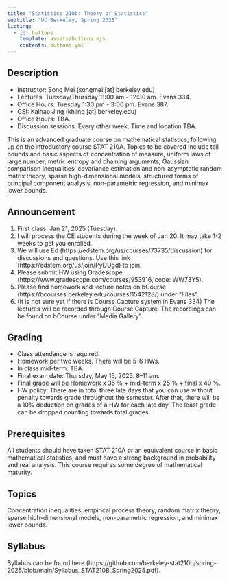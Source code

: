 ```yaml
---
title: "Statistics 210b: Theory of Statistics"
subtitle: "UC Berkeley, Spring 2025"
listing:
  - id: buttons
    template: assets/buttons.ejs
    contents: buttons.yml
---
```


::: {#buttons}
:::

## Description
<ul>
<li> Instructor: Song Mei (songmei [at] berkeley.edu) </li>
<li> Lectures: Tuesday/Thursday 11:00 am - 12:30 am. Evans 334. </li>
<li> Office Hours: Tuesday 1:30 pm - 3:00 pm. Evans 387. </li>
<li> GSI: Kaihao Jing (khjing [at] berkeley.edu) </li>
<li> Office Hours: TBA. </li>
<li> Discussion sessions: Every other week. Time and location TBA. </li>
</ul>

This is an advanced graduate course on mathematical statistics, following up on the introductory course STAT 210A. Topics to be covered include tail bounds and basic aspects of concentration of measure, uniform laws of large number, metric entropy and chaining arguments, Gaussian comparison inequalities, covariance estimation and non-asymptotic random matrix theory, sparse high-dimensional models, structured forms of principal component analysis, non-parametric regression, and minimax lower bounds. 

## Announcement
<ol>
<li> First class: Jan 21, 2025 (Tuesday). </li>
<li> I will process the CE students during the week of Jan 20. It may take 1-2 weeks to get you enrolled. </li>
<li> We will use Ed (https://edstem.org/us/courses/73735/discussion) for discussions and questions. Use this link (https://edstem.org/us/join/PyDUgd) to join. </li>
<li> Please submit HW using Gradescope (https://www.gradescope.com/courses/953916, code: WW73Y5). </li>
<li> Please find homework and lecture notes on bCourse (https://bcourses.berkeley.edu/courses/1542128/) under “Files”. </li>
<li> (It is not sure yet if there is Course Capture system in Evans 334) The lectures will be recorded through Course Capture. The recordings can be found on bCourse under “Media Gallery”. </li>
</ol>


## Grading
<ul>
<li> Class attendance is required.</li>
<li> Homework per two weeks. There will be 5-6 HWs.</li>
<li> In class mid-term: TBA. </li>
<li> Final exam date: Thursday, May 15, 2025. 8–11 am. </li>
<li> Final grade will be Homework x 35 \% \+ mid-term x 25 \% \+ final x 40 \%.</li>
<li> HW policy: There are in total three late days that you can use without penalty towards grade throughout the semester. After that, there will be a 10% deduction on grades of a HW for each late day. The least grade can be dropped counting towards total grades.</li>
</ul> 

## Prerequisites

All students should have taken STAT 210A or an equivalent course in basic mathematical statistics, and must have a strong background in probability and real analysis. This course requires some degree of mathematical maturity. 


## Topics 

Concentration inequalities, empirical process theory, random matrix theory, sparse high-dimensional models, non-parametric regression, and minimax lower bounds. 


## Syllabus

Syllabus can be found here (https://github.com/berkeley-stat210b/spring-2025/blob/main/Syllabus_STAT210B_Spring2025.pdf). 

<!---
For a style similar to that of [Stat 20](https://stat20.org), modify `index.qmd` to point to `assets/{schedule-alt.ejs,buttons-alt.ejs}` and to `{schedule-alt.yml,buttons-alt.yml}` and `_quarto.yml` to point to `assets/styles-alt.scss`.
-->

